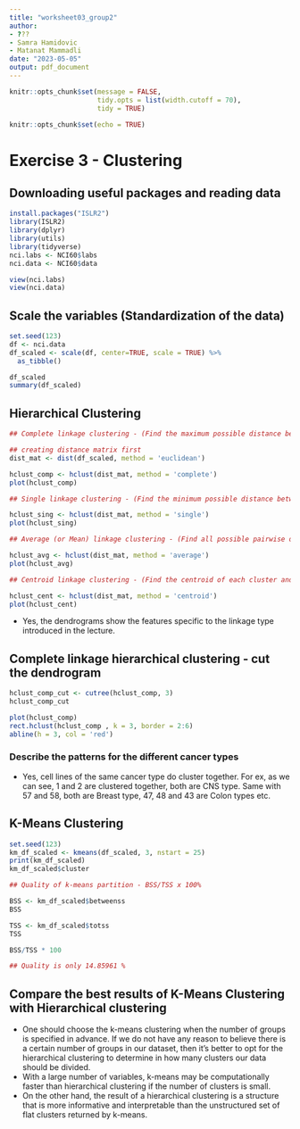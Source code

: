 ```yaml
---
title: "worksheet03_group2"
author:
- ???
- Samra Hamidovic
- Matanat Mammadli
date: "2023-05-05"
output: pdf_document
---
```


```r
knitr::opts_chunk$set(message = FALSE, 
                      tidy.opts = list(width.cutoff = 70), 
                      tidy = TRUE)
```

```r
knitr::opts_chunk$set(echo = TRUE)
```

# Exercise 3 - Clustering

## Downloading useful packages and reading data

```r
install.packages("ISLR2")
library(ISLR2)
library(dplyr)
library(utils)
library(tidyverse)
nci.labs <- NCI60$labs
nci.data <- NCI60$data
```

```r
view(nci.labs)
view(nci.data)
```


## Scale the variables (Standardization of the data)

```r
set.seed(123)
df <- nci.data
df_scaled <- scale(df, center=TRUE, scale = TRUE) %>%
  as_tibble()

df_scaled 
summary(df_scaled)
```


## Hierarchical Clustering

```r
## Complete linkage clustering - (Find the maximum possible distance between points belonging to two different clusters)

## creating distance matrix first
dist_mat <- dist(df_scaled, method = 'euclidean')

hclust_comp <- hclust(dist_mat, method = 'complete')
plot(hclust_comp)

## Single linkage clustering - (Find the minimum possible distance between points belonging to two different clusters)

hclust_sing <- hclust(dist_mat, method = 'single')
plot(hclust_sing)

## Average (or Mean) linkage clustering - (Find all possible pairwise distances for points belonging to two different clusters and then calculate the average)

hclust_avg <- hclust(dist_mat, method = 'average')
plot(hclust_avg)

## Centroid linkage clustering - (Find the centroid of each cluster and calculate the distance between centroids of two clusters)

hclust_cent <- hclust(dist_mat, method = 'centroid')
plot(hclust_cent)

```

 - Yes, the dendrograms show the features specific to the linkage type introduced in the lecture.

## Complete linkage hierarchical clustering - cut the dendrogram

```r
hclust_comp_cut <- cutree(hclust_comp, 3)
hclust_comp_cut

plot(hclust_comp)
rect.hclust(hclust_comp , k = 3, border = 2:6)
abline(h = 3, col = 'red')
```

### Describe the patterns for the different cancer types
 -  Yes, cell lines of the same cancer type do cluster together. For ex, as we can see, 1 and 2 are clustered together, both are CNS type. Same with 57 and 58, both are Breast type, 47, 48 and 43 are Colon types etc.

## K-Means Clustering

```r
set.seed(123)
km_df_scaled <- kmeans(df_scaled, 3, nstart = 25)
print(km_df_scaled)
km_df_scaled$cluster

## Quality of k-means partition - BSS/TSS x 100%

BSS <- km_df_scaled$betweenss
BSS

TSS <- km_df_scaled$totss
TSS

BSS/TSS * 100

## Quality is only 14.85961 %
```

## Compare the best results of K-Means Clustering with Hierarchical clustering

 - One should choose the k-means clustering when the number of groups is specified in advance. If we do not have any reason to believe there is a certain number of groups in our dataset, then it's better to opt for the hierarchical clustering to determine in how many clusters our data should be divided.
 - With a large number of variables, k-means may be computationally faster than hierarchical clustering if the number of clusters is small.
 - On the other hand, the result of a hierarchical clustering is a structure that is more informative and interpretable than the unstructured set of flat clusters returned by k-means.




